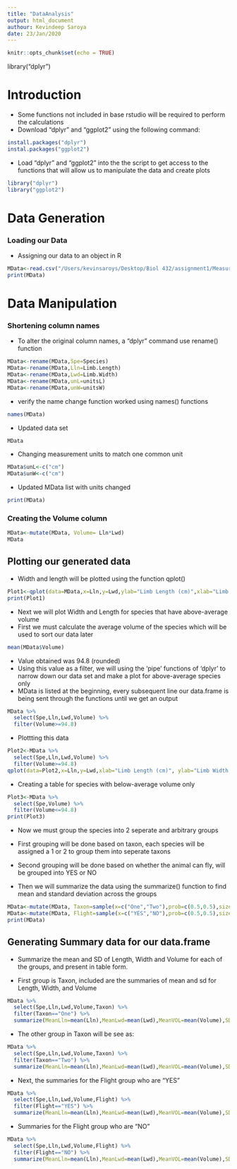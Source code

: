 ```yaml
---
title: "DataAnalysis"
output: html_document
authour: Kevindeep Saroya
date: 23/Jan/2020
---
```


```r
knitr::opts_chunk$set(echo = TRUE)
```
library("dplyr")

# Introduction

+ Some functions not included in base rstudio will be required to perform the calculations
+ Download "dplyr" and "ggplot2" using the following command:
```r
install.packages("dplyr")
instal.packages("ggplot2")
```
+ Load "dplyr" and "ggplot2" into the the script to get access to the functions that will allow us to manipulate the data and create plots
```r
library("dplyr")
library("ggplot2")
```


# Data Generation

### Loading our Data

+ Assigning our data to an object in R
```r
MData<-read.csv("/Users/kevinsaroys/Desktop/Biol 432/assignment1/Measurements.csv")
print(MData)
```

# Data Manipulation

### Shortening column names

+ To alter the original column names, a "dplyr" command use rename() function

```r
MData<-rename(MData,Spe=Species)
MData<-rename(MData,Lln=Limb.Length)
MData<-rename(MData,Lwd=Limb.Width)
MData<-rename(MData,unL=unitsL)
MData<-rename(MData,unW=unitsW)
```

+ verify the name change function worked using names() functions

```r
names(MData)
```

+ Updated data set

```r
MData
```

+ Changing measurement units to match one common unit


```r
MData$unL<-c("cm")
MData$unW<-c("cm")
```


+ Updated MData list with units changed
```r
print(MData)
```

### Creating the Volume column

```r
MData<-mutate(MData, Volume= Lln*Lwd)
MData
```

## Plotting our generated data

+ Width and length will be plotted using the function qplot()

```r
Plot1<-qplot(data=MData,x=Lln,y=Lwd,ylab="Limb Length (cm)",xlab="Limb Width (cm)",size=I(4),color=I("red"))
print(Plot1)
```

+ Next we will plot Width and Length for species that have above-average volume
+ First we must calculate the average volume of the species which will be used to sort our data later
```r
mean(MData$Volume)

```

+ Value obtained was 94.8 (rounded)
+ Using this value as a filter, we will using the 'pipe' functions of 'dplyr' to narrow down our data set and make a plot for above-average species only 
+ MData is listed at the beginning, every subsequent line our data.frame is being sent through the functions until we get an output

```r
MData %>% 
  select(Spe,Lln,Lwd,Volume) %>% 
  filter(Volume>=94.8)
```

+ Plottting this data

```r
Plot2<-MData %>% 
  select(Spe,Lln,Lwd,Volume) %>% 
  filter(Volume>=94.8) 
qplot(data=Plot2,x=Lln,y=Lwd,xlab="Limb Length (cm)", ylab="Limb Width (cm)",color=I("red"),fill=I("blue"),size=I(4))
```

+ Creating a table for species with below-average volume only

```r
Plot3<-MData %>% 
  select(Spe,Volume) %>% 
  filter(Volume<=94.8) 
print(Plot3)
```

+ Now we must group the species into 2 seperate and arbitrary groups

+ First grouping will be done based on taxon, each species will be assigned a 1 or 2 to group them into seperate taxons
+ Second grouping will be done based on whether the animal can fly, will be grouped into YES or NO
+ Then we will summarize the data using the summarize() function to find mean and standard deviation across the groups

```r
MData<-mutate(MData, Taxon=sample(x=c("One","Two"),prob=c(0.5,0.5),size=10,replace=TRUE))
MData<-mutate(MData, Flight=sample(x=c("YES","NO"),prob=c(0.5,0.5),size=10,replace=TRUE))
print(MData)
```





## Generating Summary data for our data.frame

+ Summarize the mean and SD of Length, Width and Volume for each of the groups, and present in table form.

+ First group is Taxon, included are the summaries of mean and sd for Length, Width, and Volume
```r
MData %>% 
  select(Spe,Lln,Lwd,Volume,Taxon) %>% 
  filter(Taxon=="One") %>% 
  summarize(MeanLln=mean(Lln),MeanLwd=mean(Lwd),MeanVOL=mean(Volume),SDLln=sd(Lln),SDLwd=sd(Lwd),SDVOL=sd(Volume))


```
+ The other group in Taxon will be see as:
```r
MData %>% 
  select(Spe,Lln,Lwd,Volume,Taxon) %>% 
  filter(Taxon=="Two") %>% 
  summarize(MeanLln=mean(Lln),MeanLwd=mean(Lwd),MeanVOL=mean(Volume),SDLln=sd(Lln),SDLwd=sd(Lwd),SDVOL=sd(Volume))
```

+ Next, the summaries for the Flight group who are "YES"
```r
MData %>% 
  select(Spe,Lln,Lwd,Volume,Flight) %>% 
  filter(Flight=="YES") %>% 
  summarize(MeanLln=mean(Lln),MeanLwd=mean(Lwd),MeanVOL=mean(Volume),SDLln=sd(Lln),SDLwd=sd(Lwd),SDVOL=sd(Volume))
```

+ Summaries for the Flight group who are "NO"
```r
MData %>% 
  select(Spe,Lln,Lwd,Volume,Flight) %>% 
  filter(Flight=="NO") %>% 
  summarize(MeanLln=mean(Lln),MeanLwd=mean(Lwd),MeanVOL=mean(Volume),SDLln=sd(Lln),SDLwd=sd(Lwd),SDVOL=sd(Volume))
```











